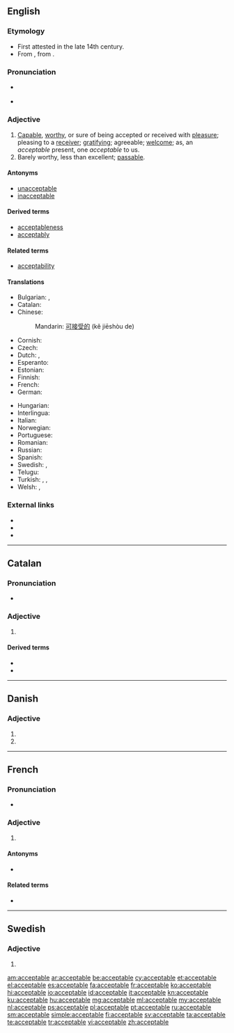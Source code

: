 ==English==

===Etymology===
* First attested in the late 14th century.
* From {{etyl|fro}} {{term|acceptable|lang=fro}}, from {{etyl|la}} {{term|acceptabilis||worthy of acceptance|lang=la}}.

===Pronunciation===
* {{a|US}} {{IPA|/æk.ˈsɛp.tə.bəl/}}
* {{audio|en-us-acceptable.ogg|Audio (US)}}

===Adjective===
{{en-adj}}

# [[capable|Capable]], [[worthy]], or sure of being accepted or received with [[pleasure]]; pleasing to a [[receiver]]; [[gratifying]]; agreeable; [[welcome]]; as, an ''acceptable'' present, one ''acceptable'' to us.
# Barely worthy, less than excellent; [[passable]].

====Antonyms====
* [[unacceptable]]
* [[inacceptable]]

====Derived terms====
* [[acceptableness]]
* [[acceptably]]

====Related terms====
* [[acceptability]]

====Translations====
{{trans-top|capable, worthy or sure of being accepted}}
* Bulgarian: {{t+|bg|приемлив}},  {{t+|bg|допустим}}
* Catalan: {{t-|ca|acceptable}}
* Chinese:
*: Mandarin: [[可]][[接受]][[的]] (kě jiēshòu de)
* Cornish: {{t-|kw|kemeradow}}
* Czech: {{t-|cs|přijatelný|m}}
* Dutch: {{t+|nl|aanvaardbaar}}, {{t+|nl|acceptabel}}
* Esperanto: {{t-|eo|akceptebla}}
* Estonian: {{t-|et|vastuvõetav}}
* Finnish: {{t-|fi|hyväksyttävä}}
* French: {{t+|fr|acceptable}}
* German: {{t+|de|annehmbar}}
{{trans-mid}}
* Hungarian: {{t+|hu|elfogadható}}
* Interlingua: {{t-|ia|acceptabile}}
* Italian: {{t+|it|accettabile}}
* Norwegian: {{t-|no|antakelig}}
* Portuguese: {{t+|pt|aceitável}}
* Romanian: {{t-|ro|acceptabil}}
* Russian: {{t+|ru|приемлемый|tr=prijémlemyj}}
* Spanish: {{t+|es|aceptable}}
* Swedish: {{t+|sv|acceptabel}}, {{t-|sv|godtagbar}}
* Telugu: {{t-|te|అంగీకార యోగ్యమైన|tr=aMgeekaara yOgyamaina}}
* Turkish: {{t-|tr|kabul edilebilir}}, {{t+|tr|uygun}}, {{t+|tr|makbul}}
* Welsh: {{t-|cy|cymeradwy}}, {{t+|cy|derbyniol}}
{{trans-bottom}}

===External links===
* {{R:Webster 1913}}
* {{R:Century 1911}}
* {{R:OneLook}}

----

==Catalan==

===Pronunciation===
* {{rhymes|aβɫə|lang=ca}}

===Adjective===
{{ca-adj|type=mf}}

# {{l/en|acceptable}}

====Derived terms====
* {{l/ca|acceptablement}}
* {{l/ca|inacceptable}}

----

==Danish==

===Adjective===
{{head|da|adjective form}}

# {{form of|definite|acceptabel|lang=da}}
# {{form of|plural|acceptabel|lang=da}}

----

==French==

===Pronunciation===
* {{audio|Fr-acceptable.ogg|Audio}}

===Adjective===
{{fr-adj-mf}}

# {{l/en|acceptable}}

====Antonyms====
* {{l/fr|inacceptable}}

====Related terms====
* {{l/fr|accepter}}

----

==Swedish==

===Adjective===
{{head|sv|adjective form}}

# {{sv-adj-form-abs-def-m|acceptabel}}

[[am:acceptable]]
[[ar:acceptable]]
[[be:acceptable]]
[[cy:acceptable]]
[[et:acceptable]]
[[el:acceptable]]
[[es:acceptable]]
[[fa:acceptable]]
[[fr:acceptable]]
[[ko:acceptable]]
[[hi:acceptable]]
[[io:acceptable]]
[[id:acceptable]]
[[it:acceptable]]
[[kn:acceptable]]
[[ku:acceptable]]
[[hu:acceptable]]
[[mg:acceptable]]
[[ml:acceptable]]
[[my:acceptable]]
[[nl:acceptable]]
[[ps:acceptable]]
[[pl:acceptable]]
[[pt:acceptable]]
[[ru:acceptable]]
[[sm:acceptable]]
[[simple:acceptable]]
[[fi:acceptable]]
[[sv:acceptable]]
[[ta:acceptable]]
[[te:acceptable]]
[[tr:acceptable]]
[[vi:acceptable]]
[[zh:acceptable]]